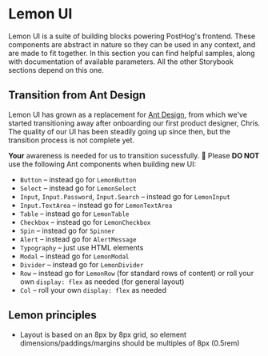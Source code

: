 
<Meta title="Lemon UI/Overview" />

# Lemon UI

Lemon UI is a suite of building blocks powering PostHog's frontend. These components are abstract in nature so they
can be used in any context, and are made to fit together. In this section you can find helpful samples, along with
documentation of available parameters. All the other Storybook sections depend on this one.

## Transition from Ant Design

Lemon UI has grown as a replacement for [Ant Design](https://ant.design/), from which we've started transitioning away
after onboarding our first product designer, Chris. The quality of our UI has been steadily going up since then,
but the transition process is not complete yet.

**Your** awareness is needed for us to transition sucessfully. 💪 Please **DO NOT** use the following Ant components when building new UI:

- `Button` – instead go for `LemonButton`
- `Select` – instead go for `LemonSelect`
- `Input`, `Input.Password`, `Input.Search` – instead go for `LemonInput`
- `Input.TextArea` – instead go for `LemonTextArea`
- `Table` – instead go for `LemonTable`
- `Checkbox` – instead go for `LemonCheckbox`
- `Spin` – instead go for `Spinner`
- `Alert` – instead go for `AlertMessage`
- `Typography` – just use HTML elements
- `Modal` – instead go for `LemonModal`
- `Divider` – instead go for `LemonDivider`
- `Row` – instead go for `LemonRow` (for standard rows of content) or roll your own `display: flex` as needed (for general layout)
- `Col` – roll your own `display: flex` as needed

## Lemon principles

- Layout is based on an 8px by 8px grid, so element dimensions/paddings/margins should be multiples of 8px (0.5rem)
